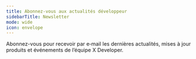 ```yaml
---
title: Abonnez-vous aux actualités développeur
sidebarTitle: Newsletter
mode: wide
icon: envelope
---
```



Abonnez-vous pour recevoir par e‑mail les dernières actualités, mises à jour produits et événements de l’équipe X Developer.

<Form src="https://developer.x.com/en/embedded-xdev-news-subscription" />
